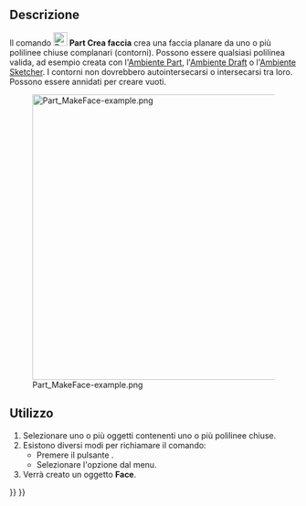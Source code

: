 <languages/>

{{Docnav/it
|[[Part_Chamfer/it|Smussa]]
|[[Part_RuledSurface/it|Superficie rigata]]
|[[Part_Workbench/it|Part]]
|IconL=Part_Chamfer.svg
|IconR=Part_RuledSurface.svg
|IconC=Workbench_Part.svg
}}

{{GuiCommand/it
|Name=Part MakeFace‏‎
|Name/it=Part Crea faccia
|MenuLocation=Parte → Crea faccia da polilinee
|Workbenches=[[Part_Workbench/it|Part]]
|Version=0.19
|SeeAlso=[[Part_RuledSurface/it|Part Superficie rigata]]
}}

<span id="Description"></span>
==Descrizione==

Il comando [[Image:Part_MakeFace.svg|24px]] '''Part Crea faccia''' crea una faccia planare da uno o più polilinee chiuse complanari (contorni). Possono essere qualsiasi polilinea valida, ad esempio creata con l'[[Part_Workbench/it|Ambiente Part]], l'[[Draft_Workbench/it|Ambiente Draft]] o l'[[Sketcher_Workbench/it|Ambiente Sketcher]]. I contorni non dovrebbero autointersecarsi o intersecarsi tra loro. Possono essere annidati per creare vuoti.

[[Image:Part_MakeFace-example.png|500px]]

{{Caption|Facce create da diversi set di polilinee}}

<span id="Usage"></span>
==Utilizzo==

# Selezionare uno o più oggetti contenenti uno o più polilinee chiuse.
# Esistono diversi modi per richiamare il comando:
#* Premere il pulsante {{Button|[[Image:Part_MakeFace.svg|16px]] [[Part_MakeFace/it|Crea faccia da polilinea]]}}.
#* Selezionare l'opzione {{MenuCommand|Part → [[Image:Part_MakeFace.svg|16px]] Crea faccia da polilinea}} dal menu.
# Verrà creato un oggetto '''Face'''.


{{Docnav/it
|[[Part_Chamfer/it|Smussa]]
|[[Part_RuledSurface/it|Superficie rigata]]
|[[Part_Workbench/it|Part]]
|IconL=Part_Chamfer.svg
|IconR=Part_RuledSurface.svg
|IconC=Workbench_Part.svg
}}

{{Part Tools navi{{#translation:}}}}
{{Userdocnavi{{#translation:}}}}